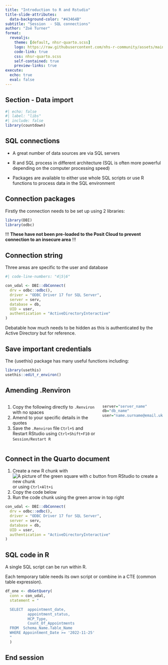 ```yaml
---
title: "Introduction to R and Rstudio"
title-slide-attributes: 
  data-background-color: "#43464B"
subtitle: "Session  - SQL connections"
author: "Zoë Turner"
format:
  revealjs:
    theme: [default, nhsr-quarto.scss]
    logo: https://raw.githubusercontent.com/nhs-r-community/assets/main/logo/nhsr-logo.svg
    code-link: true
    css: nhsr-quarto.scss
    self-contained: true
    preview-links: true
execute:
  echo: true
  eval: false
---
```


## Section - Data import

```r
#| echo: false
#| label: "libs"
#| include: false
library(countdown)
```

## SQL connections

- A great number of data sources are via SQL servers

::: incremental
- R and SQL process in different architecture (SQL is often more powerful depending on the computer processing speed)

- Packages are available to either use whole SQL scripts or use R functions to process data in the SQL environment
:::

## Connection packages

Firstly the connection needs to be set up using 2 libraries:

```r
library(DBI)
library(odbc)
```



!!! **These have not been pre-loaded to the Posit Cloud to prevent connection to an insecure area** !!!

## Connection string

Three areas are specific to the user and database

```r
#| code-line-numbers: "4|5|6"

con_udal <- DBI::dbConnect(
  drv = odbc::odbc(),
  driver = "ODBC Driver 17 for SQL Server",
  server = serv,
  database = db,
  UID = user,
  authentication = "ActiveDirectoryInteractive"
)
```

:::notes
Debatable how much needs to be hidden as this is authenticated by the Active Directory but for reference.
:::

## Save important credentials

The {usethis} package has many useful functions including:

```r
library(usethis)
usethis::edit_r_environ()
```

## Amending .Renviron 

::: columns
::: {.column width="60%"}
1. Copy the following directly to `.Renviron` with no spaces 
1. Amend to your specific details in the quotes
1. Save the `.Renviron` file `Ctrl+S` and Restart RStudio using `Ctrl+Shift+F10` or `Session/Restart R`

:::
::: {.column width="40%"}

```r
server="server_name"
db="db_name"
user="name.surname@email.uk"

```

:::
:::

## Connect in the Quarto document

1. Create a new R chunk with <img src="img/icons/notebook-insert-chunk.png" alt="A picture of the green square with c button from RStudio to create a new chunk"/> or using `Ctrl+Alt+i`
1. Copy the code below
1. Run the code chunk using the green arrow in top right

```r
con_udal <- DBI::dbConnect(
  drv = odbc::odbc(),
  driver = "ODBC Driver 17 for SQL Server",
  server = serv,
  database = db,
  UID = user,
  authentication = "ActiveDirectoryInteractive"
)
```

## SQL code in R

A single SQL script can be run within R.

Each temporary table needs its own script or combine in a CTE (common table expression).

```r
df_one <- dbGetQuery(
  conn = con_udal,
  statement = "

  SELECT  appointment_date,
          appointment_status,
          HCP_Type,
          Count_Of_Appointments
  FROM  Schema_Name.Table_Name
  WHERE Appointment_Date >= '2022-11-25'
  "
  )
```

## End session